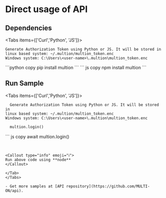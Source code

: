 # Direct usage of API
## Dependencies

 
<Tabs items={['Curl','Python', 'JS']}>
  <Tab>
  ```curl copy
  Generate Authorization Token using Python or JS. It will be stored in 
  linux based system: ~/.multion/multion_token.enc
  Windows system: C:\Users\<user-name>\.multion\multion_token.enc
  ```
  </Tab> 
  <Tab>
  ```python copy
  pip install multion
  ```
  </Tab>
  <Tab>
  ``` js copy 
  npm install multion
  ```
  </Tab>
</Tabs>

## Run Sample

 
<Tabs items={['Curl','Python', 'JS']}>
  <Tab>

  ```curl copy
    Generate Authorization Token using Python or JS. It will be stored in 
  linux based system: ~/.multion/multion_token.enc
  Windows system: C:\Users\<user-name>\.multion\multion_token.enc
  ```
  </Tab>
  <Tab>

  ```python copy
    multion.login()
  ```
  </Tab>
  <Tab>
  ``` js copy 
    await multion.login()
   
 
  ```

 
<Callout type="info" emoji="ℹ️">
 Run above code using **node**
</Callout>

  </Tab>
</Tabs>

- Get more samples at [API repository](https://github.com/MULTI-ON/api).


